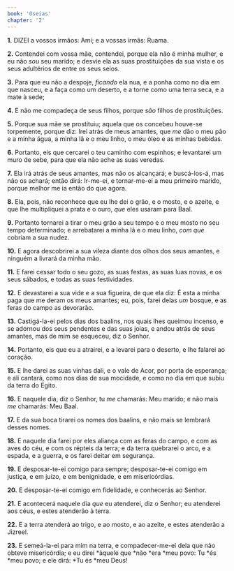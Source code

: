 ```yaml
---
book: 'Oseias'
chapter: '2'
---
```


**1.** DIZEI a vossos irmãos: Ami; e a vossas irmãs: Ruama.

**2.** Contendei com vossa mãe, contendei, porque ela não é minha mulher, e eu não *sou* seu marido; e desvie ela as suas prostituições da sua vista e os seus adultérios de entre os seus seios.

**3.** Para que eu não a despoje, *ficando* ela nua, e a ponha como no dia em que nasceu, e a faça como um deserto, e a torne como uma terra seca, e a mate à sede;

**4.** E não me compadeça de seus filhos, porque *são* filhos de prostituições.

**5.** Porque sua mãe se prostituiu; aquela que os concebeu houve-se torpemente, porque diz: Irei atrás de meus amantes, que *me* dão o meu pão e a minha água, a minha lã e o meu linho, o meu óleo e as minhas bebidas.

**6.** Portanto, eis que cercarei o teu caminho com espinhos; e levantarei um muro de sebe, para que ela não ache as suas veredas.

**7.** Ela irá atrás de seus amantes, mas não os alcançará; e buscá-los-á, mas não os achará; então dirá: Ir-me-ei, e tornar-me-ei a meu primeiro marido, porque melhor me ia então do que agora.

**8.** Ela, pois, não reconhece que eu lhe dei o grão, e o mosto, e o azeite, e que lhe multipliquei a prata e o ouro, *que* eles usaram para Baal.

**9.** Portanto tornarei a tirar o meu grão a seu tempo e o meu mosto no seu tempo determinado; e arrebatarei a minha lã e o meu linho, *com que* cobriam a sua nudez.

**10.** E agora descobrirei a sua vileza diante dos olhos dos seus amantes, e ninguém a livrará da minha mão.

**11.** E farei cessar todo o seu gozo, as suas festas, as suas luas novas, e os seus sábados, e todas as suas festividades.

**12.** E devastarei a sua vide e a sua figueira, de que ela diz: É esta a minha paga que me deram os meus amantes; eu, pois, farei delas *um* bosque, e as feras do campo as devorarão.

**13.** Castigá-la-ei pelos dias dos baalins, nos quais lhes queimou incenso, e se adornou dos seus pendentes e das suas joias, e andou atrás de seus amantes, mas de mim se esqueceu, diz o Senhor.

**14.** Portanto, eis que eu a atrairei, e a levarei para o deserto, e lhe falarei ao coração.

**15.** E lhe darei as suas vinhas dali, e o vale de Acor, por porta de esperança; e ali cantará, como nos dias de sua mocidade, e como no dia em que subiu da terra do Egito.

**16.** E naquele dia, diz o Senhor, tu *me* chamarás: Meu marido; e não mais *me* chamarás: Meu Baal.

**17.** E da sua boca tirarei os nomes dos baalins, e não mais se lembrará desses nomes.

**18.** E naquele dia farei por eles aliança com as feras do campo, e com as aves do céu, e com os répteis da terra; e da terra quebrarei o arco, e a espada, e a guerra, e os farei deitar em segurança.

**19.** E desposar-te-ei comigo para sempre; desposar-te-ei comigo em justiça, e em juízo, e em benignidade, e em misericórdias.

**20.** E desposar-te-ei comigo em fidelidade, e conhecerás ao Senhor.

**21.** E acontecerá naquele dia *que* eu atenderei, diz o Senhor; eu atenderei aos céus, e estes atenderão à terra.

**22.** E a terra atenderá ao trigo, e ao mosto, e ao azeite, e estes atenderão a Jizreel.

**23.** E semeá-la-ei para mim na terra, e compadecer-me-ei dela que não obteve misericórdia; e eu direi *àquele que *não *era *meu povo: Tu *és *meu povo; e ele dirá: *Tu és *meu Deus!